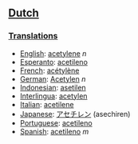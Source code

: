 ==[[Dutch]]==
=== [[Translations]] ===

* [[English]]: [[acetylene]] ''n''
* [[Esperanto]]: [[acetileno]]
* [[French]]: [[acétylène]] 
* [[German]]: [[Acetylen]] ''n''
* [[Indonesian]]: [[asetilen]] 
* [[Interlingua]]: [[acetylen]] 
* [[Italian]]: [[acetilene]] 
* [[Japanese]]: [[アセチレン]] (asechiren)
* [[Portuguese]]: [[acetileno]] 
* [[Spanish]]: [[acetileno]] ''m''